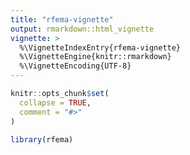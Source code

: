 ```yaml
---
title: "rfema-vignette"
output: rmarkdown::html_vignette
vignette: >
  %\VignetteIndexEntry{rfema-vignette}
  %\VignetteEngine{knitr::rmarkdown}
  %\VignetteEncoding{UTF-8}
---
```


```r
knitr::opts_chunk$set(
  collapse = TRUE,
  comment = "#>"
)
```

```r
library(rfema)
```
